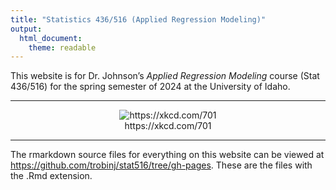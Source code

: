 ---
title: "Statistics 436/516 (Applied Regression Modeling)"
output: 
  html_document: 
    theme: readable
---
  
This website is for Dr. Johnson's *Applied Regression Modeling* course (Stat 436/516) for the spring semester of 2024 at the University of Idaho.

***

<center>

![https://xkcd.com/701](https://imgs.xkcd.com/comics/science_valentine.png)

</center>

***

The rmarkdown source files for everything on this website can be viewed at [https://github.com/trobinj/stat516/tree/gh-pages](https://github.com/trobinj/stat516/tree/gh-pages). These are the files with the .Rmd extension. 